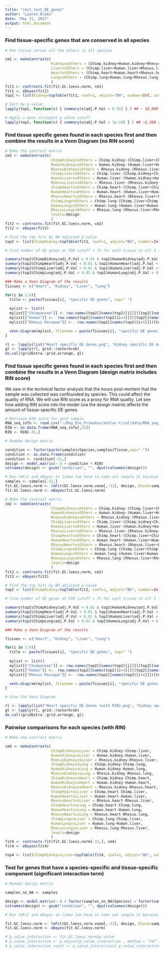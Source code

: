 ```yaml
---
title: "rest_test_DE_genes"
author: "Lauren Blake"
date: "May 31, 2017"
output: html_document
---
```


### Find tissue-specific genes that are conserved in all species

```r
# One tissue versus all the others in all species

cm1 <- makeContrasts(
                     KidneyvsOthers = (Chimp.kidney+Human.kidney+Rhesus.kidney)-((Chimp.liver+Human.liver+Rhesus.liver)+(Chimp.heart+Human.heart+Rhesus.heart)+(Chimp.lung+Human.lung+Rhesus.lung))/3,
                     LivervsOthers = (Chimp.liver+Human.liver+Rhesus.liver)-((Chimp.kidney+Human.kidney+Rhesus.kidney)+(Chimp.heart+Human.heart+Rhesus.heart)+(Chimp.lung+Human.lung+Rhesus.lung))/3,
                     HeartvsOthers = (Chimp.heart+Human.heart+Rhesus.heart)-((Chimp.liver+Human.liver+Rhesus.liver)+(Chimp.kidney+Human.kidney+Rhesus.kidney)+(Chimp.lung+Human.lung+Rhesus.lung))/3,
                     LungvsOthers = (Chimp.lung+Human.lung+Rhesus.lung)-((Chimp.liver+Human.liver+Rhesus.liver)+(Chimp.heart+Human.heart+Rhesus.heart)+(Chimp.kidney+Human.kidney+Rhesus.kidney))/3, levels=design
                     )
fit1 <- contrasts.fit(fit.GC.loess.norm, cm1)
fit1 <- eBayes(fit1)
top1 <- list(Kidney=topTable(fit1, coef=1, adjust="BH", number=Inf, sort.by="none"), Liver=topTable(fit1, coef=2, adjust="BH", number=Inf, sort.by="none"), Heart=topTable(fit1, coef=3,adjust="BH", number=Inf, sort.by="none"), Lung=topTable(fit1, coef=4, adjust="BH", number=Inf, sort.by="none"))

# Sort by p-value
lapply(top1, function(x) { summary(x$adj.P.Val < 0.01) } ) ## ~ 10,000 significant hits in each list

# Apply a more stringent p-value cutoff                                                      
lapply(top1, function(x) { summary(x$adj.P.Val < 1e-10) } ) ## ~2,300 significant hits in each list
```

### Find tissue specific genes found in each species first and then combine the results in a Venn Diagram (no RIN score)

```r

# Make the contrast matrix
cm2 <- makeContrasts(
                     ChimpKidneyvsOthers = Chimp.kidney-(Chimp.liver+Chimp.heart+Chimp.lung)/3,
                     HumanKidneyvsOthers = Human.kidney-(Human.liver+Human.heart+Human.lung)/3,
                     RhesusKidneyvsOthers = Rhesus.kidney-(Rhesus.liver+Rhesus.heart+Rhesus.lung)/3,
                     ChimpLivervsOthers = Chimp.liver-(Chimp.kidney+Chimp.heart+Chimp.lung)/3,
                     HumanLivervsOthers = Human.liver-(Human.kidney+Human.heart+Human.lung)/3,
                     RhesusLivervsOthers = Rhesus.liver-(Rhesus.kidney+Rhesus.heart+Rhesus.lung)/3,
                     ChimpHeartvsOthers = Chimp.heart-(Chimp.liver+Chimp.kidney+Chimp.lung)/3,
                     HumanHeartvsOthers = Human.heart-(Human.liver+Human.kidney+Human.lung)/3,
                     RhesusHeartvsOthers = Rhesus.heart-(Rhesus.liver+Rhesus.kidney+Rhesus.lung)/3,
                     ChimpLungvsOthers = Chimp.lung-(Chimp.liver+Chimp.heart+Chimp.kidney)/3,
                     HumanLungvsOthers = Human.lung-(Human.liver+Human.heart+Human.kidney)/3,
                     RhesusLungvsOthers = Rhesus.lung-(Rhesus.liver+Rhesus.heart+Rhesus.kidney)/3,
                     levels=design
                     )
fit2 <- contrasts.fit(fit.GC.loess.norm, cm2)
fit2 <- eBayes(fit2)

# Find the top hits by BH adjusted p-value
top2 <- list(ChimpKidney=topTable(fit2, coef=1, adjust="BH", number=Inf, sort.by="none"), ChimpLiver=topTable(fit2, coef=4, adjust="BH", number=Inf, sort.by="none"), ChimpHeart=topTable(fit2, coef=7, adjust="BH", number=Inf, sort.by="none"), ChimpLung=topTable(fit2, coef=10, adjust="BH", number=Inf, sort.by="none"), HumanKidney=topTable(fit2, coef=2, adjust="BH", number=Inf, sort.by="none"), HumanLiver=topTable(fit2, coef=5, adjust="BH", number=Inf, sort.by="none"), HumanHeart=topTable(fit2, coef=8, adjust="BH", number=Inf, sort.by="none"), HumanLung=topTable(fit2, coef=11, adjust="BH", number=Inf, sort.by="none"), RhesusKidney=topTable(fit2, coef=3, adjust="BH", number=Inf, sort.by="none"), RhesusLiver=topTable(fit2, coef=6, adjust="BH", number=Inf, sort.by="none"), RhesusHeart=topTable(fit2, coef=9, adjust="BH", number=Inf, sort.by="none"), RhesusLung=topTable(fit2, coef=12, adjust="BH", number=Inf, sort.by="none"))

# Find number of DE genes at FDR cutoff < 1% for each tissue in all 3 species

summary(top2$ChimpKidney$adj.P.Val < 0.01 & top2$HumanKidney$adj.P.Val < 0.01 & top2$RhesusKidney$adj.P.Val < 0.01) ## 2363                                                              
summary(top2$ChimpHeart$adj.P.Val < 0.01 & top2$HumanHeart$adj.P.Val < 0.01 & top2$RhesusHeart$adj.P.Val < 0.01) ## 3079                                                                 
summary(top2$ChimpLiver$adj.P.Val < 0.01 & top2$HumanLiver$adj.P.Val < 0.01 & top2$RhesusLiver$adj.P.Val < 0.01) ## 4031                                                                
summary(top2$ChimpLung$adj.P.Val < 0.01 & top2$HumanLung$adj.P.Val < 0.01 & top2$RhesusLung$adj.P.Val < 0.01) ## 3468  

```

```r
### Make a Venn Diagram of the results
Tissues <- c("Heart", "Kidney", "Liver", "Lung")

for(i in 1:4){
  title <- paste(Tissues[i], "specific DE genes", sep=" ")
  
  mylist <- list()
  mylist[["Chimpanzee"]] <- row.names(top2[[names(top2)[i]]])[top2[[names(top2)[i]]]$adj.P.Val < 0.01] 
  mylist[["Human"]] <-  row.names(top2[[names(top2)[i+4]]])[top2[[names(top2)[i+4]]]$adj.P.Val < 0.01]      
  mylist[["Rhesus Macaque"]] <-  row.names(top2[[names(top2)[i+8]]])[top2[[names(top2)[i+8]]]$adj.P.Val < 0.01]       

  venn.diagram(mylist, filename = paste(Tissues[i], "specific DE genes.png", sep=" "), imagetype = "png", main=title, cex=1.5 , fill = pal[1:3], lty=1, height=2000, width=2000)
}

rl <- lapply(list("Heart specific DE Genes.png", "Kidney specific DE Genes.png", "Liver specific DE Genes.png", "Lung specific DE Genes.png"), png::readPNG)
gl <- lapply(rl, grid::rasterGrob)
do.call(gridExtra::grid.arrange, gl)
```

### Find tissue specific genes found in each species first and then combine the results in a Venn Diagram (design matrix includes RIN score)

We saw in the technical factor analysis that the hours post-mortem that the sample was collected was confounded by species. This could affect the quality of RNA. We will use RIN score as a proxy for RNA quality. Let see how adding RIN score into the model (via the design matrix) affects the amount of tissue-specific DE genes.

```r
# Retrieve RIN score for each sample
RNA_seq_info <- read.csv("~/Reg_Evo_Primates/ashlar-trial/data/RNA_seq_info.csv")
RIN <- as.data.frame(RNA_seq_info[,22])
RIN <- RIN[-31,]

# Remake design matrix

condition <- factor(paste(samples$Species,samples$Tissue,sep="."))
condition <- as.data.frame(condition)
condition <- condition[-31,]
design <- model.matrix(~ 0 + condition + RIN)
colnames(design) <- gsub("condition", "", dput(colnames(design)))

# Run lmFit and eBayes in limma (we have to take out sample 31 because its RIN score was not recorded)
samples <- samples[-31,]
fit.GC.loess.norm <- lmFit(GC.loess.norm.voom[,-31], design, block=samples$Individual, correlation=corfit_consensus)
fit.GC.loess.norm <- eBayes(fit.GC.loess.norm)

# Make the contrast matrix
cm2 <- makeContrasts(
                     ChimpKidneyvsOthers = Chimp.kidney-(Chimp.liver+Chimp.heart+Chimp.lung)/3,
                     HumanKidneyvsOthers = Human.kidney-(Human.liver+Human.heart+Human.lung)/3,
                     RhesusKidneyvsOthers = Rhesus.kidney-(Rhesus.liver+Rhesus.heart+Rhesus.lung)/3,
                     ChimpLivervsOthers = Chimp.liver-(Chimp.kidney+Chimp.heart+Chimp.lung)/3,
                     HumanLivervsOthers = Human.liver-(Human.kidney+Human.heart+Human.lung)/3,
                     RhesusLivervsOthers = Rhesus.liver-(Rhesus.kidney+Rhesus.heart+Rhesus.lung)/3,
                     ChimpHeartvsOthers = Chimp.heart-(Chimp.liver+Chimp.kidney+Chimp.lung)/3,
                     HumanHeartvsOthers = Human.heart-(Human.liver+Human.kidney+Human.lung)/3,
                     RhesusHeartvsOthers = Rhesus.heart-(Rhesus.liver+Rhesus.kidney+Rhesus.lung)/3,
                     ChimpLungvsOthers = Chimp.lung-(Chimp.liver+Chimp.heart+Chimp.kidney)/3,
                     HumanLungvsOthers = Human.lung-(Human.liver+Human.heart+Human.kidney)/3,
                     RhesusLungvsOthers = Rhesus.lung-(Rhesus.liver+Rhesus.heart+Rhesus.kidney)/3,
                     levels=design
                     )
fit2 <- contrasts.fit(fit.GC.loess.norm, cm2)
fit2 <- eBayes(fit2)

# Find the top hits by BH adjusted p-value
top2 <- list(ChimpKidney=topTable(fit2, coef=1, adjust="BH", number=Inf, sort.by="none"), ChimpLiver=topTable(fit2, coef=4, adjust="BH", number=Inf, sort.by="none"), ChimpHeart=topTable(fit2, coef=7, adjust="BH", number=Inf, sort.by="none"), ChimpLung=topTable(fit2, coef=10, adjust="BH", number=Inf, sort.by="none"), HumanKidney=topTable(fit2, coef=2, adjust="BH", number=Inf, sort.by="none"), HumanLiver=topTable(fit2, coef=5, adjust="BH", number=Inf, sort.by="none"), HumanHeart=topTable(fit2, coef=8, adjust="BH", number=Inf, sort.by="none"), HumanLung=topTable(fit2, coef=11, adjust="BH", number=Inf, sort.by="none"), RhesusKidney=topTable(fit2, coef=3, adjust="BH", number=Inf, sort.by="none"), RhesusLiver=topTable(fit2, coef=6, adjust="BH", number=Inf, sort.by="none"), RhesusHeart=topTable(fit2, coef=9, adjust="BH", number=Inf, sort.by="none"), RhesusLung=topTable(fit2, coef=12, adjust="BH", number=Inf, sort.by="none"))

# Find number of DE genes at FDR cutoff < 1% for each tissue in all 3 species

summary(top2$ChimpKidney$adj.P.Val < 0.01 & top2$HumanKidney$adj.P.Val < 0.01 & top2$RhesusKidney$adj.P.Val < 0.01) ## 2363 (no RIN) v. 2331 (RIN)                                                              
summary(top2$ChimpHeart$adj.P.Val < 0.01 & top2$HumanHeart$adj.P.Val < 0.01 & top2$RhesusHeart$adj.P.Val < 0.01) ## 3079 (no RIN) v. 3148 (RIN)                                                                 
summary(top2$ChimpLiver$adj.P.Val < 0.01 & top2$HumanLiver$adj.P.Val < 0.01 & top2$RhesusLiver$adj.P.Val < 0.01) ## 4031 (no RIN) v. 4003 (RIN)                                                                
summary(top2$ChimpLung$adj.P.Val < 0.01 & top2$HumanLung$adj.P.Val < 0.01 & top2$RhesusLung$adj.P.Val < 0.01) ## 3468 (no RIN) v. 2759 (RIN)

### Make a Venn Diagram of the results

Tissues <- c("Heart", "Kidney", "Liver", "Lung")

for(i in 1:4){
  title <- paste(Tissues[i], "specific DE genes", sep=" ")
  
  mylist <- list()
  mylist[["Chimpanzee"]] <- row.names(top2[[names(top2)[i]]])[top2[[names(top2)[i]]]$adj.P.Val < 0.01] 
  mylist[["Human"]] <-  row.names(top2[[names(top2)[i+4]]])[top2[[names(top2)[i+4]]]$adj.P.Val < 0.01]      
  mylist[["Rhesus Macaque"]] <-  row.names(top2[[names(top2)[i+8]]])[top2[[names(top2)[i+8]]]$adj.P.Val < 0.01]       

  venn.diagram(mylist, filename = paste(Tissues[i], "specific DE genes (with RIN).png", sep=" "), imagetype = "png", main=title, cex=1.5 , fill = pal[1:3], lty=1, height=2000, width=2000)
}

# View the Venn Diagram

rl <- lapply(list("Heart specific DE Genes (with RIN).png", "Kidney specific DE Genes (with RIN).png", "Liver specific DE Genes (with RIN).png", "Lung specific DE Genes (with RIN).png"), png::readPNG)
gl <- lapply(rl, grid::rasterGrob)
do.call(gridExtra::grid.arrange, gl)

```

### Pairwise comparisons for each species (with RIN)

```r

# Make new contrast matrix

cm4 <- makeContrasts(
                     ChimpKidneyvsLiver = Chimp.kidney-Chimp.liver,
                     HumanKidneyvsLiver = Human.kidney-Human.liver,
                     RhesusKidneyvsLiver = Rhesus.kidney-Rhesus.liver,
                     ChimpKidneyvsLung = Chimp.kidney-Chimp.lung,
                     HumanKidneyvsLung = Human.kidney-Human.lung,
                     RhesusKidneyvsLung = Rhesus.kidney-Rhesus.lung,
                     ChimpKidneyvsHeart = Chimp.kidney-Chimp.heart,
                     HumanKidneyvsHeart = Human.kidney-Human.heart,
                     RhesusKidneyvsHeart = Rhesus.kidney-Rhesus.heart,
                     ChimpHeartvsLiver = Chimp.heart-Chimp.liver,
                     HumanHeartvsLiver = Human.heart-Human.liver,
                     RhesusHeartvsLiver = Rhesus.heart-Rhesus.liver,
                     ChimpHeartvsLung = Chimp.heart-Chimp.lung,
                     HumanHeartvsLung = Human.heart-Human.lung,
                     RhesusHeartvsLung = Rhesus.heart-Rhesus.lung,
                     ChimpLungvsLiver = Chimp.lung-Chimp.liver,
                     HumanLungvsLiver = Human.lung-Human.liver,
                     RhesusLungvsLiver = Rhesus.lung-Rhesus.liver,
                     levels=design
                     )
fit4 <- contrasts.fit(fit.GC.loess.norm[-31,], cm4)
fit4 <- eBayes(fit4)

top4 <- list(ChimpKidneyvsLiver=topTable(fit4, coef=1, adjust="BH", number=Inf, sort.by="none"), ChimpKidneyvsLung=topTable(fit4, coef=4, adjust="BH", number=Inf, sort.by="none"), ChimpKidneyvsHeart=topTable(fit4, coef=7, adjust="BH", number=Inf, sort.by="none"), ChimpHeartvsLiver=topTable(fit4, coef=10, adjust="BH", number=Inf, sort.by="none"), ChimpHeartvsLung=topTable(fit4, coef=13, adjust="BH", number=Inf, sort.by="none"), ChimpLungvsLiver=topTable(fit4, coef=16, adjust="BH", number=Inf, sort.by="none"), HumanKidneyvsLiver=topTable(fit4, coef=2, adjust="BH", number=Inf, sort.by="none"), HumanKidneyvsLung=topTable(fit4, coef=5, adjust="BH", number=Inf, sort.by="none"), HumanKidneyvsHeart=topTable(fit4, coef=8, adjust="BH", number=Inf, sort.by="none"), HumanHeartvsLiver=topTable(fit4, coef=11, adjust="BH", number=Inf, sort.by="none"), HumanHeartvsLung=topTable(fit4, coef=14, adjust="BH", number=Inf, sort.by="none"), HumanLungvsLiver=topTable(fit4, coef=17, adjust="BH", number=Inf, sort.by="none"), RhesusKidneyvsLiver=topTable(fit4, coef=3, adjust="BH", number=Inf, sort.by="none"), RhesusKidneyvsLung=topTable(fit4, coef=6, adjust="BH", number=Inf, sort.by="none"), RhesusKidneyvsHeart=topTable(fit4, coef=9, adjust="BH", number=Inf, sort.by="none"), RhesusHeartvsLiver=topTable(fit4, coef=12, adjust="BH", number=Inf, sort.by="none"), RhesusHeartvsLung=topTable(fit4, coef=15, adjust="BH", number=Inf, sort.by="none"), RhesusLungvsLiver=topTable(fit4, coef=18, adjust="BH", number=Inf, sort.by="none"))

```

### Test for genes that have a species-specific and tissue-specific component (significant interaction term)

```r
# Remake design matrix

samples_no_NA <- samples

design <- model.matrix(~ 0 + factor(samples_no_NA$Species) + factor(samples_no_NA$Tissue) + factor(samples_no_NA$Species):factor(samples_no_NA$Tissue) + RIN)
colnames(design) <- gsub("condition", "", dput(colnames(design)))

# Run lmFit and eBayes in limma (we have to take out sample 31 because its RIN score was not recorded)

fit.GC.loess.norm <- lmFit(GC.loess.norm.voom[,-31], design, block=samples_no_NA$Individual, correlation=corfit_consensus)
fit.GC.loess.norm <- eBayes(fit.GC.loess.norm)

# p_value_interaction <- fit.GC.loess.norm$p.value
# p_value_interaction <- p.adjust(p_value_interaction , method = "fdr")
# p_value_interaction_count <- p_value_interaction[ p_value_interaction[,1] <= abs(0.1), ] 
```

